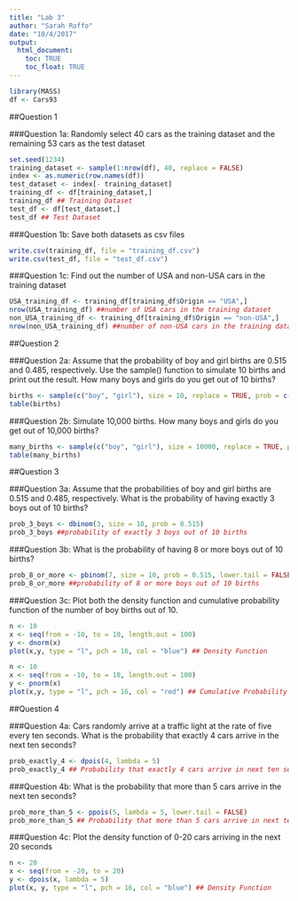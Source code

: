 ```yaml
---
title: "Lab 3"
author: "Sarah Roffo"
date: "10/4/2017"
output: 
  html_document:
    toc: TRUE
    toc_float: TRUE
---
```


```r
library(MASS)
df <- Cars93
```

##Question 1 

###Question 1a: Randomly select 40 cars as the training dataset and the remaining 53 cars as the test dataset

```r
set.seed(1234)
training_dataset <- sample(1:nrow(df), 40, replace = FALSE)
index <- as.numeric(row.names(df))
test_dataset <- index[- training_dataset]
training_df <- df[training_dataset,]
training_df ## Training Dataset
test_df <- df[test_dataset,]
test_df ## Test Dataset
```

###Question 1b: Save both datasets as csv files

```r
write.csv(training_df, file = "training_df.csv")
write.csv(test_df, file = "test_df.csv")
```

###Question 1c: Find out the number of USA and non-USA cars in the training dataset

```r
USA_training_df <- training_df[training_df$Origin == "USA",]
nrow(USA_training_df) ##number of USA cars in the training dataset
non_USA_training_df <- training_df[training_df$Origin == "non-USA",]
nrow(non_USA_training_df) ##number of non-USA cars in the training dataset
```

##Question 2

###Question 2a: Assume that the probability of boy and girl births are 0.515 and 0.485, respectively. Use the sample() function to simulate 10 births and print out the result. How many boys and girls do you get out of 10 births?

```r
births <- sample(c("boy", "girl"), size = 10, replace = TRUE, prob = c(0.515, 0.485))
table(births)
```

###Question 2b: Simulate 10,000 births. How many boys and girls do you get out of 10,000 births?

```r
many_births <- sample(c("boy", "girl"), size = 10000, replace = TRUE, prob = c(0.515, 0.485))
table(many_births)
```

##Question 3

###Question 3a: Assume that the probabilities of boy and girl births are 0.515 and 0.485, respectively. What is the probability of having exactly 3 boys out of 10 births?

```r
prob_3_boys <- dbinom(3, size = 10, prob = 0.515)
prob_3_boys ##probability of exactly 3 boys out of 10 births
```

###Question 3b: What is the probability of having 8 or more boys out of 10 births?

```r
prob_8_or_more <- pbinom(7, size = 10, prob = 0.515, lower.tail = FALSE)
prob_8_or_more ##probability of 8 or more boys out of 10 births
```

###Question 3c: Plot both the density function and cumulative probability function of the number of boy births out of 10.

```r
n <- 10
x <- seq(from = -10, to = 10, length.out = 100)
y <- dnorm(x)
plot(x,y, type = "l", pch = 16, col = "blue") ## Density Function

n <- 10
x <- seq(from = -10, to = 10, length.out = 100)
y <- pnorm(x)
plot(x,y, type = "l", pch = 16, col = "red") ## Cumulative Probability Function
```

##Question 4

###Question 4a: Cars randomly arrive at a traffic light at the rate of five every ten seconds. What is the probability that exactly 4 cars arrive in the next ten seconds?

```r
prob_exactly_4 <- dpois(4, lambda = 5)
prob_exactly_4 ## Probability that exactly 4 cars arrive in next ten seconds
```

###Question 4b: What is the probability that more than 5 cars arrive in the next ten seconds?

```r
prob_more_than_5 <- ppois(5, lambda = 5, lower.tail = FALSE)
prob_more_than_5 ## Probability that more than 5 cars arrive in next ten seconds
```

###Question 4c: Plot the density function of 0-20 cars arriving in the next 20 seconds

```r
n <- 20
x <- seq(from = -20, to = 20)
y <- dpois(x, lambda = 5)
plot(x, y, type = "l", pch = 16, col = "blue") ## Density Function
```

